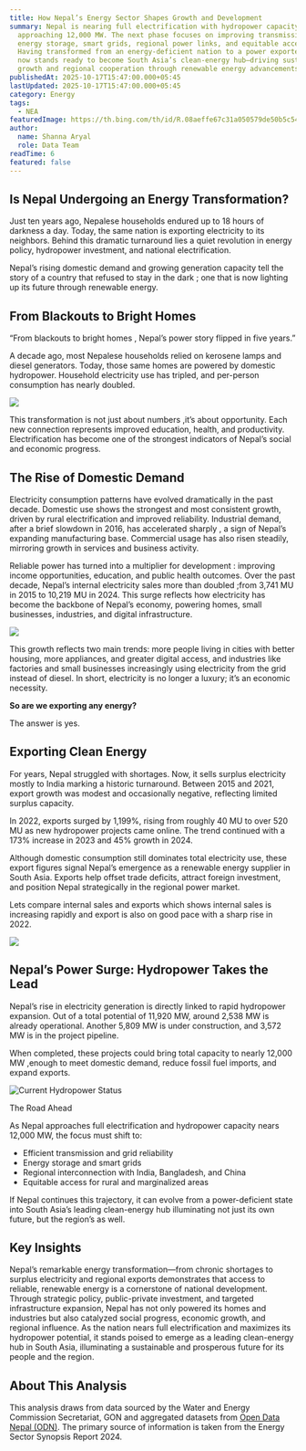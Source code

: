 ```yaml
---
title: How Nepal’s Energy Sector Shapes Growth and Development
summary: Nepal is nearing full electrification with hydropower capacity
  approaching 12,000 MW. The next phase focuses on improving transmission,
  energy storage, smart grids, regional power links, and equitable access.
  Having transformed from an energy-deficient nation to a power exporter, Nepal
  now stands ready to become South Asia’s clean-energy hub—driving sustainable
  growth and regional cooperation through renewable energy advancements.
publishedAt: 2025-10-17T15:47:00.000+05:45
lastUpdated: 2025-10-17T15:47:00.000+05:45
category: Energy
tags:
  - NEA
featuredImage: https://th.bing.com/th/id/R.08aeffe67c31a050579de50b5c54f0ad?rik=ezKgj4wSivb8bA&pid=ImgRaw&r=0
author:
  name: Shanna Aryal
  role: Data Team
readTime: 6
featured: false
---
```

## **Is Nepal Undergoing an Energy Transformation?**

Just ten years ago, Nepalese households endured up to 18 hours of darkness a day. Today, the same nation is exporting electricity to its neighbors. Behind this dramatic turnaround lies a quiet revolution in energy policy, hydropower investment, and national electrification.

Nepal’s rising domestic demand and growing generation capacity tell the story of a country that refused to stay in the dark ; one that is now lighting up its future through renewable energy.

## From Blackouts to Bright Homes

“From blackouts to bright homes , Nepal’s power story flipped in five years.”

A decade ago, most Nepalese households relied on kerosene lamps and diesel generators. Today, those same homes are powered by domestic hydropower. Household electricity use has tripled, and per-person consumption has nearly doubled.

![](/images/{{slug}}/unblurimageai_1-1-.jpg)

This transformation is not just about numbers ,it’s about opportunity. Each new connection represents improved education, health, and productivity. Electrification has become one of the strongest indicators of Nepal’s social and economic progress.

## The Rise of Domestic Demand

Electricity consumption patterns have evolved dramatically in the past decade. Domestic use shows the strongest and most consistent growth, driven by rural electrification and improved reliability. Industrial demand, after a brief slowdown in 2016, has accelerated sharply , a sign of Nepal’s expanding manufacturing base. Commercial usage has also risen steadily, mirroring growth in services and business activity.

Reliable power has turned into a multiplier for development : improving income opportunities, education, and public health outcomes. Over the past decade, Nepal’s internal electricity sales more than doubled ;from 3,741 MU in 2015 to 10,219 MU in 2024. This surge reflects how electricity has become the backbone of Nepal’s economy, powering homes, small businesses, industries, and digital infrastructure.

![](/images/{{slug}}/unblurimageai_2.jpg)

This growth reflects two main trends: more people living in cities with better housing, more appliances, and greater digital access, and industries like factories and small businesses increasingly using electricity from the grid instead of diesel.
In short, electricity is no longer a luxury; it’s an economic necessity.

**So are we exporting any energy?**

The answer is yes.

## **Exporting Clean Energy**

For years, Nepal struggled with shortages. Now, it sells surplus electricity mostly to India marking a historic turnaround. Between 2015 and 2021, export growth was modest and occasionally negative, reflecting limited surplus capacity.

In 2022, exports surged by 1,199%, rising from roughly 40 MU to over 520 MU as new hydropower projects came online. The trend continued with a 173% increase in 2023 and 45% growth in 2024.

Although domestic consumption still dominates total electricity use, these export figures signal Nepal’s emergence as a renewable energy supplier in South Asia. Exports help offset trade deficits, attract foreign investment, and position Nepal strategically in the regional power market.

Lets compare internal sales and exports which shows internal sales is increasing rapidly and export is also on good pace with a sharp rise in 2022.

![](/images/{{slug}}/unblurimageai_3.jpg)

## **Nepal’s Power Surge: Hydropower Takes the Lead**

Nepal’s rise in electricity generation is directly linked to rapid hydropower expansion. Out of a total potential of 11,920 MW, around 2,538 MW is already operational. Another 5,809 MW is under construction, and 3,572 MW is in the project pipeline.

When completed, these projects could bring total capacity to nearly 12,000 MW ,enough to meet domestic demand, reduce fossil fuel imports, and expand exports.

![Current Hydropower Status](/images/{{slug}}/4.png)

The Road Ahead

As Nepal approaches full electrification and hydropower capacity nears 12,000 MW, the focus must shift to:

* Efficient transmission and grid reliability
* Energy storage and smart grids
* Regional interconnection with India, Bangladesh, and China
* Equitable access for rural and marginalized areas

If Nepal continues this trajectory, it can evolve from a power-deficient state into South Asia’s leading clean-energy hub illuminating not just its own future, but the region’s as well.

## **Key Insights**

Nepal’s remarkable energy transformation—from chronic shortages to surplus electricity and regional exports demonstrates that access to reliable, renewable energy is a cornerstone of national development. Through strategic policy, public-private investment, and targeted infrastructure expansion, Nepal has not only powered its homes and industries but also catalyzed social progress, economic growth, and regional influence. As the nation nears full electrification and maximizes its hydropower potential, it stands poised to emerge as a leading clean-energy hub in South Asia, illuminating a sustainable and prosperous future for its people and the region.

## **About This Analysis**

This analysis draws from data sourced by the Water and Energy Commission Secretariat, GON and aggregated datasets from [Open Data Nepal (ODN)](https://opendatanepal.com/). The primary source of information is taken from the Energy Sector Synopsis Report 2024.
